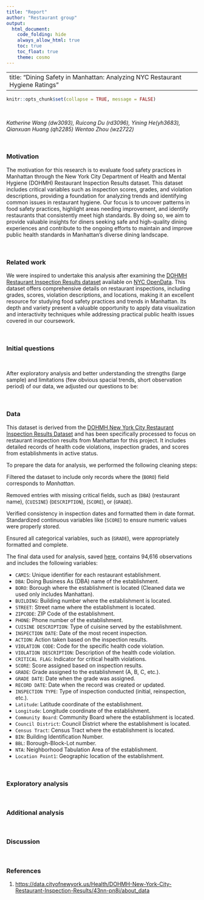 ---
title: "Report"
author: "Restaurant group"
output: 
  html_document:
    code_folding: hide
    always_allow_html: true
    toc: true
    toc_float: true
    theme: cosmo
---
---
title: "Dining Safety in Manhattan: Analyzing NYC Restaurant Hygiene Ratings"
---
```{r setup, include=FALSE}
knitr::opts_chunk$set(collapse = TRUE, message = FALSE)
```
<br>

*Katherine Wang (dw3093), Ruicong Du (rd3096), Yining He(yh3683), Qianxuan Huang (qh2285) Wentao Zhou (wz2722)*

<br>

### Motivation

The motivation for this research is to evaluate food safety practices in Manhattan through the New York City Department of Health and Mental Hygiene (DOHMH) Restaurant Inspection Results dataset. This dataset includes critical variables such as inspection scores, grades, and violation descriptions, providing a foundation for analyzing trends and identifying common issues in restaurant hygiene. Our focus is to uncover patterns in food safety practices, highlight areas needing improvement, and identify restaurants that consistently meet high standards. By doing so, we aim to provide valuable insights for diners seeking safe and high-quality dining experiences and contribute to the ongoing efforts to maintain and improve public health standards in Manhattan's diverse dining landscape.

<br>

### Related work

We were inspired to undertake this analysis after examining the [DOHMH Restaurant Inspection Results dataset](https://data.cityofnewyork.us/Health/DOHMH-New-York-City-Restaurant-Inspection-Results/43nn-pn8j/about_data) available on [NYC OpenData](https://opendata.cityofnewyork.us/). This dataset offers comprehensive details on restaurant inspections, including grades, scores, violation descriptions, and locations, making it an excellent resource for studying food safety practices and trends in Manhattan. Its depth and variety present a valuable opportunity to apply data visualization and interactivity techniques while addressing practical public health issues covered in our coursework.

<br>

### Initial questions



<br>

After exploratory analysis and better understanding the strengths (large sample) and limitations (few obvious spacial trends, short observation period) of our data, we adjusted our questions to be:



<br>

### Data

This dataset is derived from the [DOHMH New York City Restaurant Inspection Results Dataset](https://data.cityofnewyork.us/Health/DOHMH-New-York-City-Restaurant-Inspection-Results/43nn-pn8j/about_data) and has been specifically processed to focus on restaurant inspection results from Manhattan for this project. It includes detailed records of health code violations, inspection grades, and scores from establishments in active status. 

To prepare the data for analysis, we performed the following cleaning steps:

Filtered the dataset to include only records where the (`BORO`) field corresponds to *Manhattan*.

Removed entries with missing critical fields, such as (`DBA`) (restaurant name), (`CUISINE`) (`DESCRIPTION`), (`SCORE`), or (`GRADE`).

Verified consistency in inspection dates and formatted them in date format.
Standardized continuous variables like (`SCORE`) to ensure numeric values were properly stored.

Ensured all categorical variables, such as (`GRADE`), were appropriately formatted and complete.


The final data used for analysis, saved [here](https://github.com/katherinewang0903/final_nyc_restaurant.github.io/blob/main/Manhattan_Restaurant_Inspection_Results.csv), contains 94,616 observations and includes the following variables:

* `CAMIS`: Unique identifier for each restaurant establishment.
* `DBA`: Doing Business As (DBA) name of the establishment.
* `BORO`: Borough where the establishment is located (Cleaned data we used only includes Manhattan).
* `BUILDING`: Building number where the establishment is located.
* `STREET`: Street name where the establishment is located.
* `ZIPCODE`: ZIP Code of the establishment.
* `PHONE`: Phone number of the establishment.
* `CUISINE DESCRIPTION`: Type of cuisine served by the establishment.
* `INSPECTION DATE`: Date of the most recent inspection.
* `ACTION`: Action taken based on the inspection results.
* `VIOLATION CODE`: Code for the specific health code violation.
* `VIOLATION DESCRIPTION`: Description of the health code violation.
* `CRITICAL FLAG`: Indicator for critical health violations.
* `SCORE`: Score assigned based on inspection results.
* `GRADE`: Grade assigned to the establishment (A, B, C, etc.).
* `GRADE DATE`: Date when the grade was assigned.
* `RECORD DATE`: Date when the record was created or updated.
* `INSPECTION TYPE`: Type of inspection conducted (initial, reinspection, etc.).
* `Latitude`: Latitude coordinate of the establishment.
* `Longitude`: Longitude coordinate of the establishment.
* `Community Board`: Community Board where the establishment is located.
* `Council District`: Council District where the establishment is located.
* `Census Tract`: Census Tract where the establishment is located.
* `BIN`: Building Identification Number.
* `BBL`: Borough-Block-Lot number.
* `NTA`: Neighborhood Tabulation Area of the establishment.
* `Location Point1`: Geographic location of the establishment.

<br>

### Exploratory analysis



<br>

### Additional analysis



<br>

### Discussion



<br>

### References

1.  <https://data.cityofnewyork.us/Health/DOHMH-New-York-City-Restaurant-Inspection-Results/43nn-pn8j/about_data>



